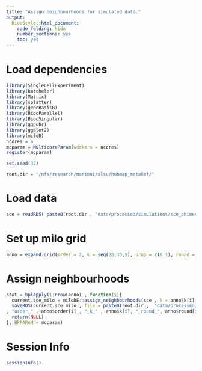 ```yaml
---
title: "Assign neighbourhoods for simulated data."
output:
  BiocStyle::html_document:
    code_folding: hide
    number_sections: yes
    toc: yes  
---
```

# Load dependencies

```r


library(SingleCellExperiment)
library(batchelor)
library(Matrix)
library(splatter)
library(geneBasisR)
library(BiocParallel)
library(BiocSingular)
library(ggpubr)
library(ggplot2)
library(miloR)
ncores = 6
mcparam = MulticoreParam(workers = ncores)
register(mcparam)

set.seed(32)

root.dir = "/nfs/research/marioni/alsu/hubmap_metaRef/"


```

# Load data

```r


sce = readRDS( paste0(root.dir , "data/processed/simulations/sce_chimera_w_simulations.Rds") )


```


# Set up milo grid

```r


anno = expand.grid(order = 2, k = seq(20,30,5), prop = c(0.1), round = c(1:5))


```


# Assign neighbourhoods


```r



stat = bplapply(1:nrow(anno) , function(i){
  current.sce_milo = miloDE::assign_neighbourhoods(sce , k = anno$k[i], prop = anno$prop[i] , order = anno$order[i] , reducedDim_name = "scVI" , filtering = T)
  saveRDS(current.sce_milo , file = paste0(root.dir ,  "data/processed/simulations/sce_milo/sce_" 
, "order_" , anno$order[i] , "_k_" , anno$k[i], "_round_", anno$round[i] , ".Rds"))
  return(NULL)
}, BPPARAM = mcparam)


```


# Session Info

```r
sessionInfo()
```
